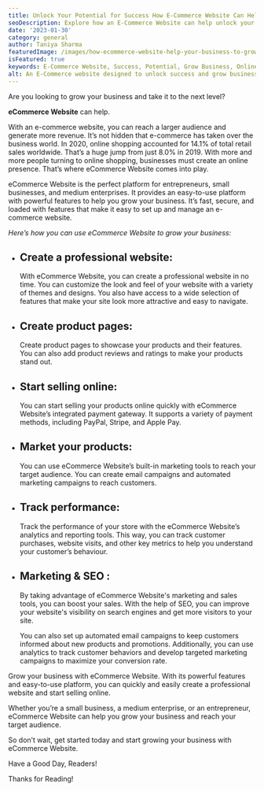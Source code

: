 ```yaml
---
title: Unlock Your Potential for Success How E-Commerce Website Can Help Grow Your Business!
seoDescription: Explore how an E-Commerce Website can help unlock your potential for success and grow your business. Discover the latest trends and best practices in online business today.
date: '2023-01-30'
category: general
author: Taniya Sharma
featuredImage: /images/how-ecommerce-website-help-your-business-to-grow.jpg
isFeatured: true
keywords: E-Commerce Website, Success, Potential, Grow Business, Online Business
alt: An E-Commerce website designed to unlock success and grow business.
---
```


Are you looking to grow your business and take it to the next level?

**eCommerce Website** can help.

With an e-commerce website, you can reach a larger audience and generate more revenue. It’s not hidden that e-commerce has taken over the business world. In 2020, online shopping accounted for 14.1% of total retail sales worldwide. That’s a huge jump from just 8.0% in 2019. With more and more people turning to online shopping, businesses must create an online presence. That’s where eCommerce Website comes into play.

eCommerce Website is the perfect platform for entrepreneurs, small businesses, and medium enterprises. It provides an easy-to-use platform with powerful features to help you grow your business. It’s fast, secure, and loaded with features that make it easy to set up and manage an e-commerce website.

_Here’s how you can use eCommerce Website to grow your business:_

- ## Create a professional website:

  With eCommerce Website, you can create a professional website in no time. You can customize the look and feel of your website with a variety of themes and designs. You also have access to a wide selection of features that make your site look more attractive and easy to navigate.

- ## Create product pages:

  Create product pages to showcase your products and their features. You can also add product reviews and ratings to make your products stand out.

- ## Start selling online:

  You can start selling your products online quickly with eCommerce Website’s integrated payment gateway. It supports a variety of payment methods, including PayPal, Stripe, and Apple Pay.

- ## Market your products:

  You can use eCommerce Website’s built-in marketing tools to reach your target audience. You can create email campaigns and automated marketing campaigns to reach customers.

- ## Track performance:

  Track the performance of your store with the eCommerce Website’s analytics and reporting tools. This way, you can track customer purchases, website visits, and other key metrics to help you understand your customer’s behaviour.

- ## Marketing & SEO :

  By taking advantage of eCommerce Website's marketing and sales tools, you can boost your sales. With the help of SEO, you can improve your website's visibility on search engines and get more visitors to your site.

  You can also set up automated email campaigns to keep customers informed about new products and promotions. Additionally, you can use analytics to track customer behaviors and develop targeted marketing campaigns to maximize your conversion rate.

Grow your business with eCommerce Website. With its powerful features and easy-to-use platform, you can quickly and easily create a professional website and start selling online.

Whether you’re a small business, a medium enterprise, or an entrepreneur, eCommerce Website can help you grow your business and reach your target audience.

So don’t wait, get started today and start growing your business with eCommerce Website.

Have a Good Day, Readers!

Thanks for Reading!
